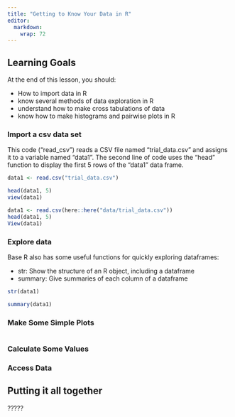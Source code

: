 ```yaml
---
title: "Getting to Know Your Data in R"
editor: 
  markdown: 
    wrap: 72
---
```



::: {.callout-caution collapse="false"}
## Learning Goals

At the end of this lesson, you should:

-   How to import data in R
-   know several methods of data exploration in R
-   understand how to make cross tabulations of data
-   know how to make histograms and pairwise plots in R
:::

### Import a csv data set

This code ("read_csv") reads a CSV file named "trial_data.csv" and assigns it to a variable named "data1".
The second line of code uses the "head" function to display the first 5 rows of the "data1" data frame.
```r
data1 <- read.csv("trial_data.csv")

head(data1, 5)
view(data1)
```

```r
data1 <- read.csv(here::here("data/trial_data.csv"))
head(data1, 5)
View(data1)
```
### Explore data

Base R also has some useful functions for quickly exploring dataframes:

-   str: Show the structure of an R object, including a dataframe
-   summary: Give summaries of each column of a dataframe

```r
str(data1)

summary(data1)
```


### Make Some Simple Plots

```r

```


### Calculate Some Values

### Access Data

::: callout-tip
## Putting it all together

?????
:::
